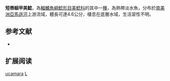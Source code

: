 {{Speciesbox
| name = 短唇細甲美鯰
| image = 
| image_width = 250px
| image_caption = 
| status = NE
| status_system = IUCN3.1
| genus = Lepthoplosternum
| species = ucamara
| authority = Reis & Kaefer, 2005
| synonyms = 
}}

'''短唇細甲美鯰'''，為[[輻鰭魚綱|輻鰭魚綱]][[鯰形目|鯰形目]][[美鯰科|美鯰科]]的其中一[[種|種]]，為熱帶淡水魚，分布於[[南美洲|南美洲]][[亞馬遜河|亞馬遜河]]上游流域，體長可達4.6公分，棲息在底層水域，生活習性不明。

==参考文献==
*{{FishBase_species|genus=Lepthoplosternum|species=ucamara|year=2014|month=11}}

== 扩展阅读 ==
{{refbegin}}
{{wikispecies-inline|Lepthoplosternum ucamara|短唇細甲美鯰}}
{{refend}}
{{Taxonbar|from=Q3760506}}

[[Category:細甲美鯰屬|ucamara]]
[[Category:2005年描述的鱼类|L]]